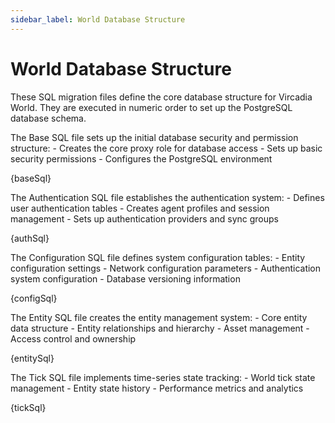 ```yaml
---
sidebar_label: World Database Structure
---
```




# World Database Structure

These SQL migration files define the core database structure for Vircadia World. They are executed in numeric order to set up the PostgreSQL database schema.

<Tabs>
  <TabItem value="base" label="1. Base">
    <p>
        The Base SQL file sets up the initial database security and permission structure:
        - Creates the core proxy role for database access
        - Sets up basic security permissions
        - Configures the PostgreSQL environment
    </p>
    <CodeBlock language="sql" title="1_BASE.sql">
      {baseSql}
    </CodeBlock>
  </TabItem>
  <TabItem value="auth" label="2. Authentication">
    <p>
        The Authentication SQL file establishes the authentication system:
        - Defines user authentication tables
        - Creates agent profiles and session management
        - Sets up authentication providers and sync groups
    </p>
    <CodeBlock language="sql" title="2_AUTH.sql">
      {authSql}
    </CodeBlock>
  </TabItem>
  <TabItem value="config" label="3. Configuration">
    <p>
        The Configuration SQL file defines system configuration tables:
        - Entity configuration settings
        - Network configuration parameters
        - Authentication system configuration
        - Database versioning information
    </p>
    <CodeBlock language="sql" title="3_CONFIG.sql">
      {configSql}
    </CodeBlock>
  </TabItem>
  <TabItem value="entity" label="4. Entity">
    <p>
        The Entity SQL file creates the entity management system:
        - Core entity data structure
        - Entity relationships and hierarchy
        - Asset management
        - Access control and ownership
    </p>
    <CodeBlock language="sql" title="4_ENTITY.sql">
      {entitySql}
    </CodeBlock>
  </TabItem>
  <TabItem value="tick" label="5. Tick">
    <p>
        The Tick SQL file implements time-series state tracking:
        - World tick state management
        - Entity state history
        - Performance metrics and analytics
    </p>
    <CodeBlock language="sql" title="5_TICK.sql">
      {tickSql}
    </CodeBlock>
  </TabItem>
</Tabs>

